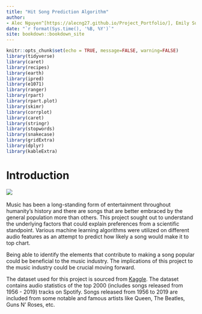 ```yaml
--- 
title: "Hit Song Prediction Algorithm"
author: 
- Alec Nguyen^[https://alecng27.github.io/Project_Portfolio/], Emily Sugiyama, and Hung Nguyen
date: "`r format(Sys.time(), '%B, %Y')`"
site: bookdown::bookdown_site
---
```


```r
knitr::opts_chunk$set(echo = TRUE, message=FALSE, warning=FALSE)
library(tidyverse)
library(caret)
library(recipes)
library(earth)
library(ipred)
library(e1071)
library(ranger)
library(rpart)
library(rpart.plot)
library(skimr)
library(corrplot)
library(caret)
library(stringr)
library(stopwords)
library(snakecase)
library(gridExtra)
library(dplyr)
library(kableExtra)

```

# Introduction

![](Artwork.jpeg)
\
\
  Music has been a long-standing form of entertainment throughout humanity's history and there are songs that are better embraced by the general population more than others. This project sought out to understand the underlying factors that could explain preferences from a scientific standpoint. Various machine learning algorithms were utilized on different audio features as an attempt to predict how likely a song would make it to top chart.

Being able to identify the elements that contribute to making a song popular could be beneficial to the music industry. The implications of this project to the music industry could be crucial moving forward. 

The dataset used for this project is sourced from [Kaggle](https://www.kaggle.com/datasets/iamsumat/spotify-top-2000s-mega-dataset). The dataset contains audio statistics of the top 2000 (includes songs released from 1956 - 2019) tracks on Spotify. Songs released from 1956 to 2019 are included from some notable and famous artists like Queen, The Beatles, Guns N' Roses, etc.




